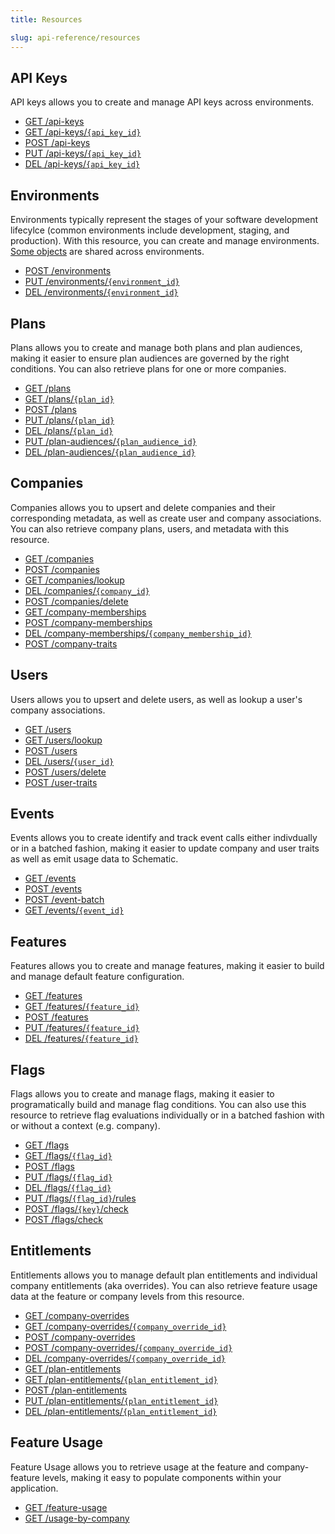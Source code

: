 ```yaml
---
title: Resources

slug: api-reference/resources
---
```



## API Keys

API keys allows you to create and manage API keys across environments.
- [GET /api-keys](/api-reference/accounts/list-api-keys)
- [GET /api-keys/`{api_key_id}`](/api-reference/accounts/get-api-key)
- [POST /api-keys](/api-reference/accounts/create-api-key)
- [PUT /api-keys/`{api_key_id}`](/api-reference/accounts/update-api-key)
- [DEL /api-keys/`{api_key_id}`](/api-reference/accounts/delete-api-key)

## Environments

Environments typically represent the stages of your software development lifecylce (common environments include development, staging, and production). With this resource, you can create and manage environments. [Some objects](/developer_resources/environments) are shared across environments.
- [POST /environments](/api-reference/accounts/create-environment)
- [PUT /environments/`{environment_id}`](/api-reference/accounts/update-environment)
- [DEL /environments/`{environment_id}`](/api-reference/accounts/delete-environment)

## Plans

Plans allows you to create and manage both plans and plan audiences, making it easier to ensure plan audiences are governed by the right conditions. You can also retrieve plans for one or more companies.
- [GET /plans](/api-reference/plans/list-plans)
- [GET /plans/`{plan_id}`](/api-reference/plans/get-plan)
- [POST /plans](/api-reference/plans/create-plan)
- [PUT /plans/`{plan_id}`](/api-reference/plans/create-plan)
- [DEL /plans/`{plan_id}`](/api-reference/plans/delete-plan)
- [PUT /plan-audiences/`{plan_audience_id}`](/api-reference/plans/update-audience)
- [DEL /plan-audiences/`{plan_audience_id}`](/api-reference/plans/delete-audience)

## Companies

Companies allows you to upsert and delete companies and their corresponding metadata, as well as create user and company associations. You can also retrieve company plans, users, and metadata with this resource.
- [GET /companies](/api-reference/companies/list-companies)
- [POST /companies](/api-reference/companies/list-companies)
- [GET /companies/lookup](/api-reference/companies/lookup-company)
- [DEL /companies/`{company_id}`](/api-reference/companies/delete-company)
- [POST /companies/delete](/api-reference/companies/delete-company-by-keys)
- [GET /company-memberships](/api-reference/companies/list-company-memberships)
- [POST /company-memberships](/api-reference/companies/get-or-create-company-membership)
- [DEL /company-memberships/`{company_membership_id}`](/api-reference/companies/delete-company-membership)
- [POST /company-traits](/api-reference/companies/upsert-company-trait)

## Users

Users allows you to upsert and delete users, as well as lookup a user's company associations.
- [GET /users](/api-reference/companies/list-users)
- [GET /users/lookup](/api-reference/companies/lookup-user)
- [POST /users](/api-reference/companies/upsert-user)
- [DEL /users/`{user_id}`](/api-reference/companies/delete-user)
- [POST /users/delete](/api-reference/companies/delete-user-by-keys)
- [POST /user-traits](/api-reference/companies/upsert-user-trait)

## Events

Events allows you to create identify and track event calls either indivdually or in a batched fashion, making it easier to update company and user traits as well as emit usage data to Schematic.
- [GET /events](/api-reference/events/list-events)
- [POST /events](/api-reference/events/create-event)
- [POST /event-batch](/api-reference/events/create-event-batch)
- [GET /events/`{event_id}`](/api-reference/events/get-event)

## Features

Features allows you to create and manage features, making it easier to build and manage default feature configuration.
- [GET /features](/api-reference/features/list-features)
- [GET /features/`{feature_id}`](/api-reference/features/get-feature)
- [POST /features](/api-reference/features/create-feature)
- [PUT /features/`{feature_id}`](/api-reference/features/update-feature)
- [DEL /features/`{feature_id}`](/api-reference/features/delete-feature)

## Flags

Flags allows you to create and manage flags, making it easier to programatically build and manage flag conditions. You can also use this resource to retrieve flag evaluations individually or in a batched fashion with or without a context (e.g. company).
- [GET /flags](/api-reference/features/list-flags)
- [GET /flags/`{flag_id}`](/api-reference/features/get-flag)
- [POST /flags](/api-reference/features/create-flag)
- [PUT /flags/`{flag_id}`](/api-reference/features/create-flag)
- [DEL /flags/`{flag_id}`](/api-reference/features/delete-flag)
- [PUT /flags/`{flag_id}`/rules](/api-reference/features/update-flag-rules)
- [POST /flags/`{key}`/check](/api-reference/features/check-flag)
- [POST /flags/check](/api-reference/features/check-flags)

## Entitlements

Entitlements allows you to manage default plan entitlements and individual company entitlements (aka overrides). You can also retrieve feature usage data at the feature or company levels from this resource.
- [GET /company-overrides](/api-reference/entitlements/list-company-overrides)
- [GET /company-overrides/`{company_override_id}`](/api-reference/entitlements/get-company-override)
- [POST /company-overrides](/api-reference/entitlements/create-company-override)
- [POST /company-overrides/`{company_override_id}`](/api-reference/entitlements/update-company-override)
- [DEL /company-overrides/`{company_override_id}`](/api-reference/entitlements/delete-company-override)
- [GET /plan-entitlements](/api-reference/entitlements/list-plan-entitlements)
- [GET /plan-entitlements/`{plan_entitlement_id}`](/api-reference/entitlements/get-plan-entitlement)
- [POST /plan-entitlements](/api-reference/entitlements/create-plan-entitlement)
- [PUT /plan-entitlements/`{plan_entitlement_id}`](/api-reference/entitlements/update-plan-entitlement)
- [DEL /plan-entitlements/`{plan_entitlement_id}`](/api-reference/entitlements/delete-plan-entitlement)

## Feature Usage
Feature Usage allows you to retrieve usage at the feature and company-feature levels, making it easy to populate components within your application.
- [GET /feature-usage](/api-reference/entitlements/list-feature-usage)
- [GET /usage-by-company](/api-reference/entitlements/get-feature-usage-by-company)
